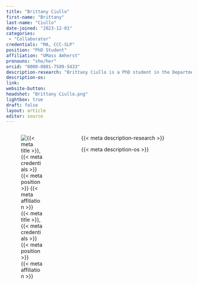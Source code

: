```yaml
---
title: "Brittany Ciullo"
first-name: "Brittany"
last-name: "Ciullo"
date-joined: "2023-12-01"
categories:
 - "Collaborator"
credentials: "MA, CCC-SLP"
position: "PhD Student"
affiliation: "UMass Amherst"
pronouns: "she/her"
orcid: "0000-0001-7589-5433"
description-research: "Brittany Ciullo is a PhD student in the Department of Speech, Language, and Hearing Sciences at the University of Massachusetts Amherst. She is interested in all things language and literacy. Brittany’s current research focuses on the implementation of participation-based approaches with children with communication disorders in schools. A former school-based speech-language pathologist, she is passionate about increasing accessibility and transparency in all parts of the research process to maximize clinical outcomes."
description-os:
link:
website-button:
headshot: "Brittany Ciullo.png"
lightbox: true
draft: false
layout: article
editor: source
---
```


:::::: columns
::: {.column width="30%"}
![{{< meta title >}}, {{< meta credentials >}}<br>{{< meta position >}}<br>{{< meta affiliation >}}]({{< meta headshot >}})
:::

::: {.column width="5%"}
:::

::: {.column width="65%"}
{{< meta description-research >}}

{{< meta description-os >}}
:::
::::::

